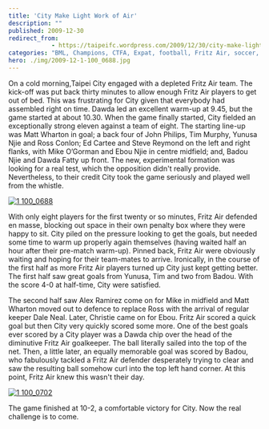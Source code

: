 ```yaml
---
title: 'City Make Light Work of Air'
description: ""
published: 2009-12-30
redirect_from: 
            - https://taipeifc.wordpress.com/2009/12/30/city-make-light-work-of-air/
categories: "BML, Champions, CTFA, Expat, football, Fritz Air, soccer, Taipei, Taipei City FC, taipei football, Taiwan, taiwan football, vs. Fritz Air"
hero: ./img/2009-12-1-100_0688.jpg
---
```

On a cold morning,Taipei City engaged with a depleted Fritz Air team. The kick-off was put back thirty minutes to allow enough Fritz Air players to get out of bed. This was frustrating for City given that everybody had assembled right on time. Dawda led an excellent warm-up at 9.45, but the game started at about 10.30. When the game finally started, City fielded an exceptionally strong eleven against a team of eight. The starting line-up was Matt Wharton in goal; a back four of John Philips, Tim Murphy, Yunusa Njie and Ross Conlon; Ed Cartee and Steve Reymond on the left and right flanks, with Mike O’Gorman and Ebou Njie in centre midfield; and, Badou Njie and Dawda Fatty up front. The new, experimental formation was looking for a real test, which the opposition didn't really provide. Nevertheless, to their credit City took the game seriously and played well from the whistle.

[![](http://taipeifc.files.wordpress.com/2009/12/1-100_0688.jpg "1 100_0688")](./img/2009-12-1-100_0688.jpg)

With only eight players for the first twenty or so minutes, Fritz Air defended en masse, blocking out space in their own penalty box where they were happy to sit. City piled on the pressure looking to get the goals, but needed some time to warm up properly again themselves (having waited half an hour after their pre-match warm-up). Pinned back, Fritz Air were obviously waiting and hoping for their team-mates to arrive. Ironically, in the course of the first half as more Fritz Air players turned up City just kept getting better. The first half saw great goals from Yunusa, Tim and two from Badou. With the score 4-0 at half-time, City were satisfied.

The second half saw Alex Ramirez come on for Mike in midfield and Matt Wharton moved out to defence to replace Ross with the arrival of regular keeper Dale Neal. Later, Christie came on for Ebou. Fritz Air scored a quick goal but then City very quickly scored some more. One of the best goals ever scored by a City player was a Dawda chip over the head of the diminutive Fritz Air goalkeeper. The ball literally sailed into the top of the net. Then, a little later, an equally memorable goal was scored by Badou, who fabulously tackled a Fritz Air defender desperately trying to clear and saw the resulting ball somehow curl into the top left hand corner. At this point, Fritz Air knew this wasn't their day.

[![](http://taipeifc.files.wordpress.com/2009/12/1-100_0702.jpg "1 100_0702")](./img/2009-12-1-100_0702.jpg)

The game finished at 10-2, a comfortable victory for City. Now the real challenge is to come.
